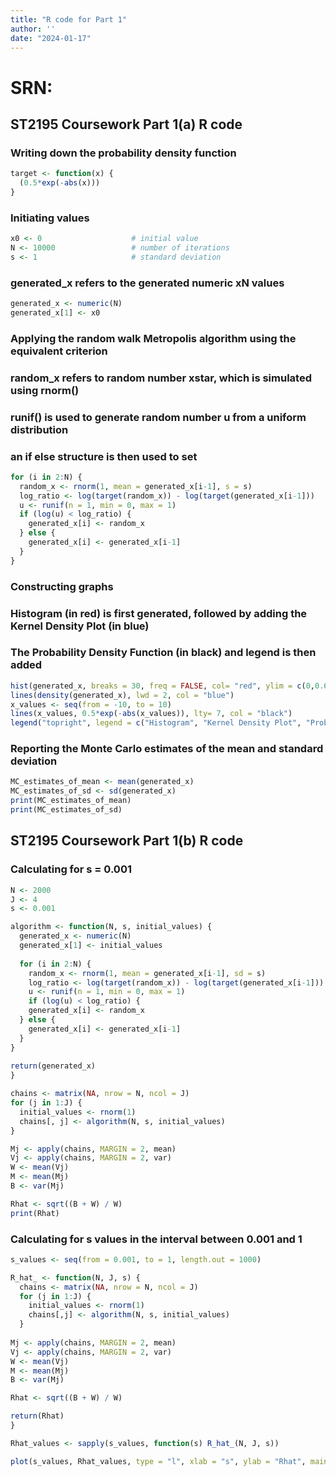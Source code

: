 ```yaml
---
title: "R code for Part 1"
author: ''
date: "2024-01-17"
---
```


# SRN: 

## ST2195 Coursework Part 1(a) R code

### Writing down the probability density function
```r
target <- function(x) {    
  (0.5*exp(-abs(x)))
}
```

### Initiating values
```r
x0 <- 0                    # initial value
N <- 10000                 # number of iterations
s <- 1                     # standard deviation
```

### generated_x refers to the generated numeric xN values
```r
generated_x <- numeric(N)
generated_x[1] <- x0
```

### Applying the random walk Metropolis algorithm using the equivalent criterion
### random_x refers to random number xstar, which is simulated using rnorm()
### runif() is used to generate random number u from a uniform distribution
### an if else structure is then used to set
```r
for (i in 2:N) {
  random_x <- rnorm(1, mean = generated_x[i-1], s = s)
  log_ratio <- log(target(random_x)) - log(target(generated_x[i-1]))
  u <- runif(n = 1, min = 0, max = 1)
  if (log(u) < log_ratio) {           
    generated_x[i] <- random_x
  } else {
    generated_x[i] <- generated_x[i-1]
  } 
}
```

### Constructing graphs
### Histogram (in red) is first generated, followed by adding the Kernel Density Plot (in blue)
### The Probability Density Function (in black) and legend is then added
```r
hist(generated_x, breaks = 30, freq = FALSE, col= "red", ylim = c(0,0.6), xlab = "values of x", main = "Histogram of generated values") 
lines(density(generated_x), lwd = 2, col = "blue")
x_values <- seq(from = -10, to = 10)
lines(x_values, 0.5*exp(-abs(x_values)), lty= 7, col = "black")
legend("topright", legend = c("Histogram", "Kernel Density Plot", "Probability Density Function"), fill = c("red", "blue", "black"))
```

### Reporting the Monte Carlo estimates of the mean and standard deviation
```r
MC_estimates_of_mean <- mean(generated_x)
MC_estimates_of_sd <- sd(generated_x)
print(MC_estimates_of_mean)
print(MC_estimates_of_sd)
```



## ST2195 Coursework Part 1(b) R code
### Calculating for s = 0.001
```r
N <- 2000            
J <- 4
s <- 0.001
```

```r
algorithm <- function(N, s, initial_values) {
  generated_x <- numeric(N)
  generated_x[1] <- initial_values
  
  for (i in 2:N) {
    random_x <- rnorm(1, mean = generated_x[i-1], sd = s)
    log_ratio <- log(target(random_x)) - log(target(generated_x[i-1]))
    u <- runif(n = 1, min = 0, max = 1)
    if (log(u) < log_ratio) {           
    generated_x[i] <- random_x
  } else {
    generated_x[i] <- generated_x[i-1]
  } 
}
  
return(generated_x)
}

chains <- matrix(NA, nrow = N, ncol = J)
for (j in 1:J) {
  initial_values <- rnorm(1)
  chains[, j] <- algorithm(N, s, initial_values)
}
```

```r
Mj <- apply(chains, MARGIN = 2, mean)
Vj <- apply(chains, MARGIN = 2, var)
W <- mean(Vj)
M <- mean(Mj)
B <- var(Mj)

Rhat <- sqrt((B + W) / W)
print(Rhat)
```

### Calculating for s values in the interval between 0.001 and 1
```r
s_values <- seq(from = 0.001, to = 1, length.out = 1000)  
```

```r
R_hat_ <- function(N, J, s) {
  chains <- matrix(NA, nrow = N, ncol = J)
  for (j in 1:J) {
    initial_values <- rnorm(1)
    chains[,j] <- algorithm(N, s, initial_values)
  }
  
Mj <- apply(chains, MARGIN = 2, mean)
Vj <- apply(chains, MARGIN = 2, var)
W <- mean(Vj)
M <- mean(Mj)
B <- var(Mj)

Rhat <- sqrt((B + W) / W)

return(Rhat)
}
```

```r
Rhat_values <- sapply(s_values, function(s) R_hat_(N, J, s))
```

```r
plot(s_values, Rhat_values, type = "l", xlab = "s", ylab = "Rhat", main = "Rhat values over s values")
```